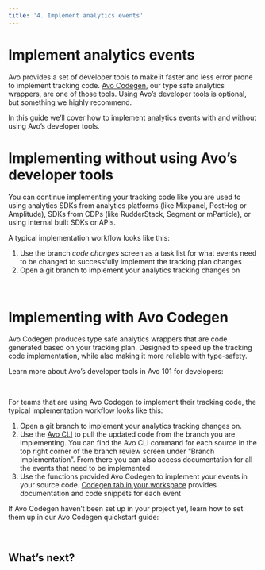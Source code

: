 ```yaml
---
title: '4. Implement analytics events'
---
```




# Implement analytics events

Avo provides a set of developer tools to make it faster and less error prone to implement tracking code. [Avo Codegen](/implementation/devs-101#avo-codegen-type-safe-analytics-wrappers), our type safe analytics wrappers, are one of those tools. Using Avo’s developer tools is optional, but something we highly recommend.

In this guide we’ll cover how to implement analytics events with and without using Avo’s developer tools.

# Implementing without using Avo’s developer tools

You can continue implementing your tracking code like you are used to using analytics SDKs from analytics platforms (like Mixpanel, PostHog or Amplitude), SDKs from CDPs (like RudderStack, Segment or mParticle), or using internal built SDKs or APIs.

A typical implementation workflow looks like this:

1. Use the branch _code changes_ screen as a task list for what events need to be changed to successfully implement the tracking plan changes
2. Open a git branch to implement your analytics tracking changes on

<br />
<div className={styles.row}>
  <PageLink
    image='../../images/svg/analyticsmanager.svg'
    title="Branch Code Changes"
    description="Read more on using the branch code changes screen for a simple and accurate implementation"
    href={('/workspace/code-changes')}
  />
</div>

# Implementing with Avo Codegen

Avo Codegen produces type safe analytics wrappers that are code generated based on your tracking plan. Designed to speed up the tracking code implementation, while also making it more reliable with type-safety.

Learn more about Avo’s developer tools in Avo 101 for developers:

<br />
<div className={styles.row}>
  <PageLink
    image='../../images/svg/analyticsmanager.svg'
    title="Avo 101 for developers"
    description="Learn about Avo’s developer tools"
    href={('/implementation/devs-101')}
  />
</div>

For teams that are using Avo Codegen to implement their tracking code, the typical implementation workflow looks like this:

1. Open a git branch to implement your analytics tracking changes on.
2. Use the [Avo CLI](/implementation/cli) to pull the updated code from the branch you are implementing. You can find the Avo CLI command for each source in the top right corner of the branch review screen under “Branch Implementation”. From there you can also access documentation for all the events that need to be implemented
3. Use the functions provided Avo Codegen to implement your events in your source code. [Codegen tab in your workspace](https://www.avo.app/schemas/fwtXqAc0fCLy7b7oGW40/implement/fs/WUFObVFR4PVbZGtT1hQ5) provides documentation and code snippets for each event

If Avo Codegen haven’t been set up in your project yet, learn how to set them up in our Avo Codegen quickstart guide:

<br />
<div className={styles.row}>
  <PageLink
    image='../../images/svg/dev.svg'
    title="Avo Codegen overview"
    description="Start using Avo Codegen"
    href={('/implementation/start-using-avo-codegen')}
  />
</div>

## What’s next?

<br />
<div className={styles.row}>
  <PageLink
    image='../../images/svg/analyticsmanager.svg'
    title="5. Validate implementation"
    description="Learn how to validate implementation"
    href={('/workflow/validate')}
  />
</div>
